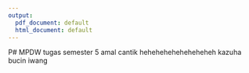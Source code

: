 ```yaml
---
output:
  pdf_document: default
  html_document: default
---
```

P# MPDW
tugas semester 5
amal cantik
heheheheheheheheheh
kazuha bucin iwang